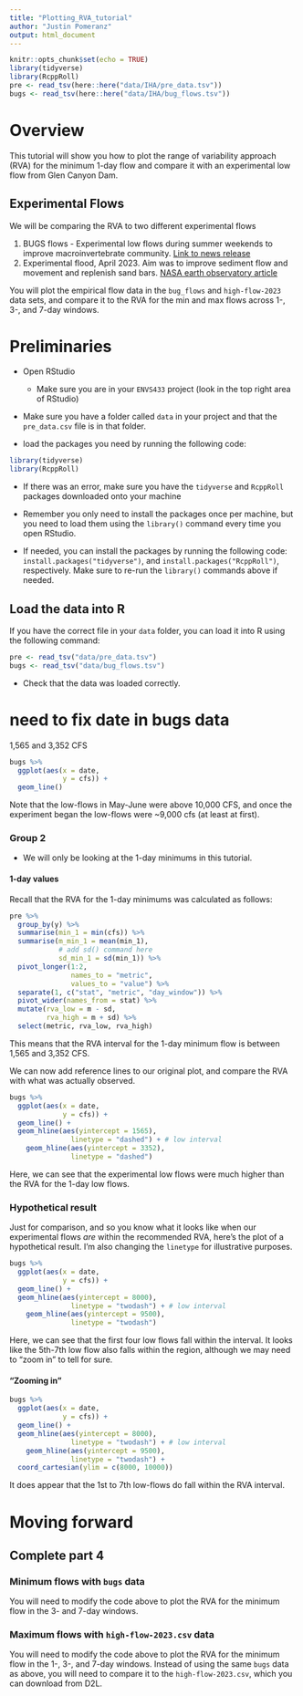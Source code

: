 ```yaml
---
title: "Plotting_RVA_tutorial"
author: "Justin Pomeranz"
output: html_document
---
```


```r
knitr::opts_chunk$set(echo = TRUE)
library(tidyverse)
library(RcppRoll)
pre <- read_tsv(here::here("data/IHA/pre_data.tsv"))
bugs <- read_tsv(here::here("data/IHA/bug_flows.tsv"))
```

# Overview  

This tutorial will show you how to plot the range of variability approach (RVA) for the minimum 1-day flow and compare it with an experimental low flow from Glen Canyon Dam.

## Experimental Flows  

We will be comparing the RVA to two different experimental flows  

1) BUGS flows - Experimental low flows during summer weekends to improve macroinvertebrate community. [Link to news release](https://www.usbr.gov/newsroom/newsroomold/newsrelease/detail.cfm?RecordID=70708)  
2) Experimental flood, April 2023. Aim was to improve sediment flow and movement and replenish sand bars. [NASA earth observatory article](https://earthobservatory.nasa.gov/images/151320/high-flow-at-glen-canyon-dam)  

You will plot the empirical flow data in the `bug_flows` and `high-flow-2023` data sets, and compare it to the RVA for the min and max flows across 1-, 3-, and 7-day windows.  


# Preliminaries  

* Open RStudio  

  * Make sure you are in your `ENVS433` project (look in the top right area of RStudio)  
  
* Make sure you have a folder called `data` in your project and that the `pre_data.csv` file is in that folder.  

* load the packages you need by running the following code:
```r
library(tidyverse)
library(RcppRoll)
```

  * If there was an error, make sure you have the `tidyverse` and `RcppRoll` packages downloaded onto your machine  
  
  * Remember you only need to install the packages once per machine, but you need to load them using the `library()` command every time you open RStudio.  
  
  * If needed, you can install the packages by running the following code: `install.packages("tidyverse")`, and `install.packages("RcppRoll")`, respectively. Make sure to re-run the `library()` commands above if needed.  
  
  
## Load the data into R  

If you have the correct file in your `data` folder, you can load it into R using the following command:
```r
pre <- read_tsv("data/pre_data.tsv")
bugs <- read_tsv("data/bug_flows.tsv")
```

* Check that the data was loaded correctly.  


# need to fix date in bugs data

1,565 and 3,352 CFS
```r
bugs %>%
  ggplot(aes(x = date, 
             y = cfs)) +
  geom_line()
```

Note that the low-flows in May-June were above 10,000 CFS, and once the experiment began the low-flows were ~9,000 cfs (at least at first). 

### Group 2  

* We will only be looking at the 1-day minimums in this tutorial.  


#### 1-day values  

Recall that the RVA for the 1-day minimums was calculated as follows: 

```r
pre %>%
  group_by(y) %>%
  summarise(min_1 = min(cfs)) %>%
  summarise(m_min_1 = mean(min_1), 
            # add sd() command here
            sd_min_1 = sd(min_1)) %>%
  pivot_longer(1:2, 
               names_to = "metric", 
               values_to = "value") %>%
  separate(1, c("stat", "metric", "day_window")) %>%
  pivot_wider(names_from = stat) %>%
  mutate(rva_low = m - sd,
         rva_high = m + sd) %>%
  select(metric, rva_low, rva_high)
```

This means that the RVA interval for the 1-day minimum flow is between 1,565 and 3,352 CFS. 

We can now add reference lines to our original plot, and compare the RVA with what was actually observed. 

```r
bugs %>%
  ggplot(aes(x = date, 
             y = cfs)) +
  geom_line() +
  geom_hline(aes(yintercept = 1565), 
               linetype = "dashed") + # low interval
    geom_hline(aes(yintercept = 3352), 
               linetype = "dashed") 
```

Here, we can see that the experimental low flows were much higher than the RVA for the 1-day low flows. 


### Hypothetical result  

Just for comparison, and so you know what it looks like when our experimental flows *are* within the recommended RVA, here's the plot of a hypothetical result. I'm also changing the `linetype` for illustrative purposes. 

```r
bugs %>%
  ggplot(aes(x = date, 
             y = cfs)) +
  geom_line() +
  geom_hline(aes(yintercept = 8000), 
               linetype = "twodash") + # low interval
    geom_hline(aes(yintercept = 9500), 
               linetype = "twodash") 
```
Here, we can see that the first four low flows fall within the interval. It looks like the 5th-7th low flow also falls within the region, although we may need to "zoom in" to tell for sure.  

#### "Zooming in"

```r
bugs %>%
  ggplot(aes(x = date, 
             y = cfs)) +
  geom_line() +
  geom_hline(aes(yintercept = 8000), 
               linetype = "twodash") + # low interval
    geom_hline(aes(yintercept = 9500), 
               linetype = "twodash") +
  coord_cartesian(ylim = c(8000, 10000))
```
It does appear that the 1st to 7th low-flows do fall within the RVA interval. 

# Moving forward    

## Complete part 4  

### Minimum flows with `bugs` data  

You will need to modify the code above to plot the RVA for the minimum flow in the 3- and 7-day windows. 


### Maximum flows with `high-flow-2023.csv` data  

You will need to modify the code above to plot the RVA for the minimum flow in the 1-, 3-, and 7-day windows. Instead of using the same `bugs` data as above, you will need to compare it to the `high-flow-2023.csv`, which you can download from D2L. 




